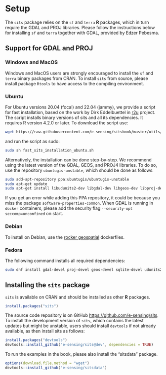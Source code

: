 # Setup {.unnumbered}

The `sits` package relies on the `sf` and `terra` **R** packages, which in turn require the GDAL and PROJ libraries. Please follow the instructions below for installing `sf` and `terra` together with GDAL, provided by Edzer Pebesma.

## Support for GDAL and PROJ {.unnumbered}

### Windows and MacOS {.unnumbered}

Windows and MacOS users are strongly encouraged to install the `sf` and `terra` binary packages from CRAN. To install `sits` from source, please install package `Rtools` to have access to the compiling environment.

### Ubuntu {.unnumbered}

For Ubuntu versions 20.04 (focal) and 22.04 (jammy), we provide a script for fast installation, based on the work by Dirk Eddelbuettel in [r2u](https://github.com/eddelbuettel/r2u) project. The script installs binary versions of sits and all its dependencies. It requires R version 4.2.0 or later. To download the script use:

```bash
wget https://raw.githubusercontent.com/e-sensing/sitsbook/master/utils/fast_sits_installation_ubuntu.sh
```

and run the script as sudo:

```bash
sudo sh fast_sits_installation_ubuntu.sh
```

Alternatively, the installation can be done step-by-step. We recommend using the latest version of the GDAL, GEOS, and PROJ4  libraries. To do so, use the repository `ubuntugis-unstable`, which should be done as follows:

``` sh
sudo add-apt-repository ppa:ubuntugis/ubuntugis-unstable
sudo apt-get update
sudo apt-get install libudunits2-dev libgdal-dev libgeos-dev libproj-dev 
```

If you get an error while adding this PPA repository, it could be because you miss the package `software-properties-common`. When GDAL is running in `docker` containers, please add the security flag `--security-opt seccomp=unconfined` on start. 

### Debian{-}

To install on Debian, use the [rocker geospatial](https://github.com/rocker-org/geospatial) dockerfiles. 

### Fedora {.unnumbered}

The following command installs all required dependencies:

``` sh
sudo dnf install gdal-devel proj-devel geos-devel sqlite-devel udunits2-devel
```

## Installing the `sits` package {.unnumbered}

`sits` is available on CRAN and should be installed as other **R** packages.

```r
install.packages("sits")
```

The source code repository is on GitHub <https://github.com/e-sensing/sits>. To install the development version of `sits`, which contains the latest updates but might be unstable, users should install `devtools` if not already available, as then install sits as follows:

```r
install.packages("devtools")
devtools::install_github("e-sensing/sits@dev", dependencies = TRUE)
```

To run the examples in the book, please also install the "sitsdata" package.

```r
options(download.file.method = "wget")
devtools::install_github("e-sensing/sitsdata")
```
